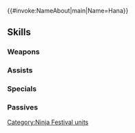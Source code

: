 {{#invoke:NameAbout|main|Name=Hana}}{{HeroPage Tabs}}
{{Hero Infobox
|Name=Hana
|Title=Focused Ninja
|WeaponType=Green Axe
|MoveType=Infantry
|Origin=Fire Emblem Fates
|Gender=Female
|actorEN=Karen Strassman
|actorJP=菅谷弥生
|artist=円居雄一郎
|additionDate=November 5, 2020
|releaseDate=November 7, 2020
|cv1=11
|cv2=201300
|TagID=忍者カザハナ
|InternalID=586
|Properties=limited,tempest,specDisplay
|description=A samurai from Hoshido who serves as Sakura's retainer. She heard the ninja festival was being held and is attending with pride and high spirits. Appears in Fire Emblem Fates.
}}
{{Stats Page
|Lv1HP=18|Lv1ATK=8|Lv1SPD=10|Lv1DEF=9|Lv1RES=8
|GRHP=55|GRATK=65|GRSPD=70|GRDEF=45|GRRES=50
}}
==Skills==
===Weapons===
{{Weapons Table
|weapon1=Iron Axe
|weapon1Default=1
|weapon1Unlock=1
|weapon2=Steel Axe
|weapon2Default=2
|weapon2Unlock=2
|weapon3=Ninja Masakari
|weapon3Default=3
|weapon3Unlock=3
|weapon4=Ninja Masakari+
|weapon4Default=5
|weapon4Unlock=5
}}
===Assists===
{{Assists Table}}
===Specials===
{{Specials Table
|special1=Night Sky
|special1Default=4
|special1Unlock=3
|special2=Glimmer
|special2Unlock=4
}}
===Passives===
{{Passives Table
|passiveA1=Life and Death 1
|passiveA2=Life and Death 2
|passiveA3=Life and Death 3
|passiveA1Unlock=3
|passiveA2Unlock=4
|passiveA3Unlock=5
|passiveB1=Wrath 1
|passiveB2=Wrath 2
|passiveB3=Wrath 3
|passiveB1Unlock=1
|passiveB2Unlock=2
|passiveB3Unlock=4
}}
{{Heroes Navbox}}
[[Category:Ninja Festival units]]